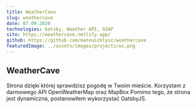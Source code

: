 ```yaml
---
title: WeatherCave
slug: weathercave
date: 07.09.2020
technologies: Gatsby, Weather API, GSAP
site: https://weathercave.netlify.app/
github: https://github.com/mateuszklysz/weathercave
featuredImage: ../assets/images/projects/wc.png
---
```


## WeatherCave

Strona dzięki której sprawdzisz pogodę w Twoim mieście.
Korzystam z darmowego API OpenWeatherMap oraz MapBox
Pomimo tego, że strona jest dynamiczna, postanowiłem wykorzystać GatsbyJS.
